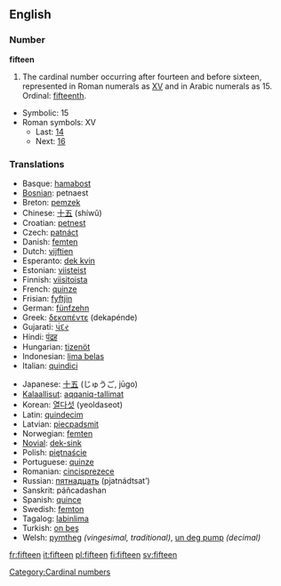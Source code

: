 ==English==

===Number===
'''fifteen'''
# The cardinal number occurring after fourteen and before sixteen, represented in Roman numerals as [[XV]] and in Arabic numerals as 15. Ordinal: [[fifteenth]].
*Symbolic: 15
*Roman symbols: XV
**Last: [[fourteen|14]]
**Next: [[sixteen|16]]

===Translations===
{{top}}
*Basque: [[hamabost]]
*[[Bosnian]]: petnaest
*Breton: [[pemzek]]
*Chinese: [[十五]] (shíwǔ)
*Croatian: [[:hr:petnest|petnest]]
*Czech: [[patnáct]]
*Danish: [[femten]]
*Dutch: [[vijftien]] {{f}}
*Esperanto: [[dek kvin]]
*Estonian: [[viisteist]]
*Finnish: [[viisitoista]]
*French: [[quinze]] {{m}}
*Frisian: [[fyftjin]]
*German: [[fünfzehn]] {{f}}
*Greek: [[δεκαπέντε]] (dekapénde)
*Gujarati: [[પંદર]]
*Hindi: [[पंद्रह]] {{m}}
*Hungarian: [[tizenöt]]
*Indonesian: [[lima belas]]
*Italian: [[quindici]] {{m}}
{{mid}}
*Japanese: [[十五]] (じゅうご, jūgo)
*[[Kalaallisut]]: [[aqqaniq-tallimat]]
*Korean: [[열다섯]] (yeoldaseot)
*Latin: [[quindecim]]
*Latvian: [[piecpadsmit]]
*Norwegian: [[femten]]
*[[Novial]]: [[dek-sink]]
*Polish: [[piętnaście]]
*Portuguese: [[quinze]]
*Romanian: [[cincisprezece]] {{m}}
*Russian: [[пятнадцать]] (pjatnádtsat’)
*Sanskrit: páñcadashan
*Spanish: [[quince]] {{m}}
*Swedish: [[femton]]
*Tagalog: [[labinlima]]
*Turkish: [[on beş]]
*Welsh: [[pymtheg]] ''(vingesimal, traditional)'', [[un deg pump]] ''(decimal)''
{{bottom}}

[[Category:Cardinal numbers]]

[[fr:fifteen]]
[[it:fifteen]]
[[pl:fifteen]]
[[fi:fifteen]]
[[sv:fifteen]]